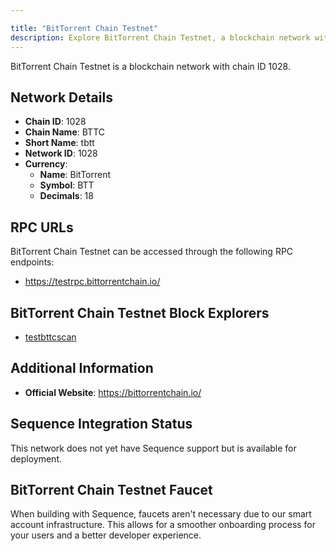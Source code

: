 ```yaml
---

title: "BitTorrent Chain Testnet"
description: Explore BitTorrent Chain Testnet, a blockchain network with chain ID 1028. Learn about its native currency, BitTorrent, and how to interact with the network.
---
```




BitTorrent Chain Testnet is a blockchain network with chain ID 1028.

## Network Details

- **Chain ID**: 1028
- **Chain Name**: BTTC
- **Short Name**: tbtt
- **Network ID**: 1028
- **Currency**: 
  - **Name**: BitTorrent
  - **Symbol**: BTT
  - **Decimals**: 18

## RPC URLs

BitTorrent Chain Testnet can be accessed through the following RPC endpoints:

- https://testrpc.bittorrentchain.io/

## BitTorrent Chain Testnet Block Explorers

- [testbttcscan](https://testscan.bittorrentchain.io)

## Additional Information

- **Official Website**: https://bittorrentchain.io/

## Sequence Integration Status

This network does not yet have Sequence support but is available for deployment.

## BitTorrent Chain Testnet Faucet

When building with Sequence, faucets aren't necessary due to our smart account infrastructure. This allows for a smoother onboarding process for your users and a better developer experience.
